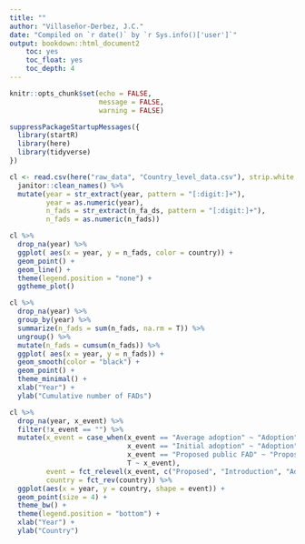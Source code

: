 ```yaml
---
title: ""
author: "Villaseñor-Derbez, J.C."
date: "Compiled on `r date()` by `r Sys.info()['user']`"
output: bookdown::html_document2
    toc: yes
    toc_float: yes
    toc_depth: 4
---
```


```r
knitr::opts_chunk$set(echo = FALSE,
                      message = FALSE,
                      warning = FALSE)

suppressPackageStartupMessages({
  library(startR)
  library(here)
  library(tidyverse)
})

```


```r
cl <- read.csv(here("raw_data", "Country_level_data.csv"), strip.white = T, stringsAsFactors = F) %>% 
  janitor::clean_names() %>% 
  mutate(year = str_extract(year, pattern = "[:digit:]+"),
         year = as.numeric(year),
         n_fads = str_extract(n_fa_ds, pattern = "[:digit:]+"),
         n_fads = as.numeric(n_fads))
```

```r
cl %>% 
  drop_na(year) %>% 
  ggplot( aes(x = year, y = n_fads, color = country)) +
  geom_point() +
  geom_line() +
  theme(legend.position = "none") +
  ggtheme_plot()
```

```r
cl %>% 
  drop_na(year) %>% 
  group_by(year) %>% 
  summarize(n_fads = sum(n_fads, na.rm = T)) %>% 
  ungroup() %>% 
  mutate(n_fads = cumsum(n_fads)) %>% 
  ggplot( aes(x = year, y = n_fads)) +
  geom_smooth(color = "black") +
  geom_point() +
  theme_minimal() +
  xlab("Year") +
  ylab("Cumulative number of FADs")
```


```r
cl %>% 
  drop_na(year, x_event) %>% 
  filter(!x_event == "") %>% 
  mutate(x_event = case_when(x_event == "Average adoption" ~ "Adoption",
                             x_event == "Initial adoption" ~ "Adoption",
                             x_event == "Proposed public FAD" ~ "Proposed",
                             T ~ x_event),
         event = fct_relevel(x_event, c("Proposed", "Introduction", "Adoption", "Re-introduction", "Legislation")),
         country = fct_rev(country)) %>% 
  ggplot(aes(x = year, y = country, shape = event)) +
  geom_point(size = 4) +
  theme_bw() +
  theme(legend.position = "bottom") +
  xlab("Year") +
  ylab("Country")
```
































